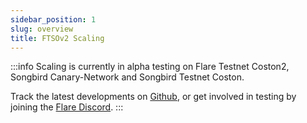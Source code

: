 ```yaml
---
sidebar_position: 1
slug: overview
title: FTSOv2 Scaling
---
```


:::info
Scaling is currently in alpha testing on Flare Testnet Coston2, Songbird Canary-Network and Songbird Testnet Coston.

Track the latest developments on [Github](https://github.com/flare-foundation/flare-smart-contracts-v2), or get involved in testing by joining the [Flare Discord](hhttps://discord.com/invite/flarenetwork).
:::
